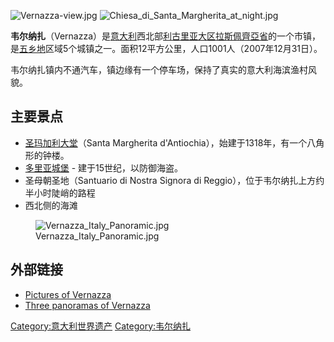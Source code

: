 [[Image:Vernazza-view.jpg|thumb]]
[[File:Chiesa_di_Santa_Margherita_at_night.jpg|thumb]]

'''韦尔纳扎'''（Vernazza）是[[意大利|意大利]]西北部[[利古里亚大区|利古里亚大区]][[拉斯佩齊亞省|拉斯佩齊亞省]]的一个市镇，是[[五乡地|五乡地]]区域5个城镇之一。面积12平方公里，人口1001人（2007年12月31日）。

韦尔纳扎镇内不通汽车，镇边缘有一个停车场，保持了真实的意大利海滨渔村风貌。

== 主要景点 ==
*[[圣玛加利大堂_(韦尔纳扎)|圣玛加利大堂]]（Santa Margherita d'Antiochia），始建于1318年，有一个八角形的钟楼。
*[[多里亚城堡|多里亚城堡]] - 建于15世纪，以防御海盗。
*圣母朝圣地（Santuario di Nostra Signora di Reggio），位于韦尔纳扎上方约半小时陡峭的路程
*西北侧的海滩
[[Image:Vernazza_Italy_Panoramic.jpg|thumb]]
== 外部链接 ==
{{commons|Vernazza}}
* [https://web.archive.org/web/20100304180946/http://www.carnets-de-voyages.fr/public/Italie/vernazza2.jpg Pictures of Vernazza]
* [https://web.archive.org/web/20110719085841/http://www.strudel.de/index.php?option=com_content&view=article&id=68 Three panoramas of Vernazza]

{{意大利世界遗产}}

{{拉斯佩齊亞省市鎮}}

{{Authority control}}
[[Category:意大利世界遗产|Category:意大利世界遗产]]
[[Category:韦尔纳扎|Category:韦尔纳扎]]
